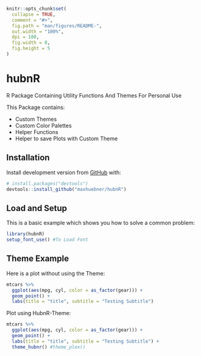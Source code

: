 
<!-- README.md is generated from README.Rmd. Please edit that file -->

```r
knitr::opts_chunk$set(
  collapse = TRUE,
  comment = "#>",
  fig.path = "man/figures/README-",
  out.width = "100%",
  dpi = 180,
  fig.width = 8,
  fig.height = 5
)
```

# hubnR

<!-- badges: start -->
<!-- badges: end -->

R Package Containing Utility Functions And Themes For Personal Use

This Package contains:  

- Custom Themes  
- Custom Color Palettes  
- Helper Functions  
- Helper to save Plots with Custom Theme  


## Installation

Install development version from [GitHub](https://github.com/) with:

``` r
# install.packages("devtools")
devtools::install_github("maxhuebner/hubnR")
```

## Load and Setup

This is a basic example which shows you how to solve a common problem:

```r
library(hubnR)
setup_font_use() #To Load Font
```

## Theme Example

Here is a plot without using the Theme:  

```r
mtcars %>%
  ggplot(aes(mpg, cyl, color = as_factor(gear))) +
  geom_point() +
  labs(title = "title", subtitle = "Testing Subtitle")
```

Plot using HubnR-Theme:  

```r
mtcars %>%
  ggplot(aes(mpg, cyl, color = as_factor(gear))) +
  geom_point() +
  labs(title = "title", subtitle = "Testing Subtitle") + 
  theme_hubnr() #theme_plex()
```


